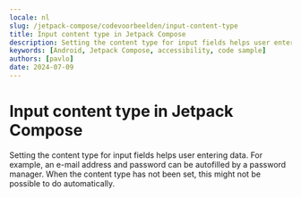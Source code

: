 ```yaml
---
locale: nl
slug: /jetpack-compose/codevoorbeelden/input-content-type
title: Input content type in Jetpack Compose
description: Setting the content type for input fields helps user entering data.
keywords: [Android, Jetpack Compose, accessibility, code sample]
authors: [pavlo]
date: 2024-07-09
---
```


# Input content type in Jetpack Compose

Setting the content type for input fields helps user entering data. For example, an e-mail address and password can be autofilled by a password manager. When the content type has not been set, this might not be possible to do automatically.

<CodeSample id="input-content-type" platform="jetpack-compose" locale="nl"/>
